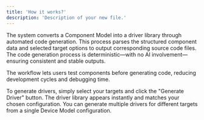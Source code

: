 ```yaml
---
title: 'How it works?'
description: 'Description of your new file.'
---
```


The system converts a Component Model into a driver library through automated code generation. This process parses the structured component data and selected target options to output corresponding source code files. The code generation process is deterministic—with no AI involvement—ensuring consistent and stable outputs. 

The workflow lets users test components before generating code, reducing development cycles and debugging time.

To generate drivers, simply select your targets and click the "Generate Driver" button. The driver library appears instantly and matches your chosen configuration. You can generate multiple drivers for different targets from a single Device Model configuration.
